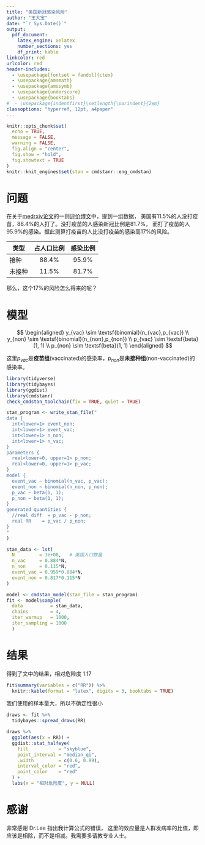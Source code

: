 ```yaml
---
title: "美国新冠感染风险"
author: "王大宝"
date: "`r Sys.Date()`"
output:
  pdf_document: 
    latex_engine: xelatex
    number_sections: yes
    df_print: kable
linkcolor: red
urlcolor: red
header-includes:
  - \usepackage[fontset = fandol]{ctex}
  - \usepackage{amsmath}
  - \usepackage{amssymb}
  - \usepackage{underscore}
  - \usepackage{booktabs}
#  - \usepackage{indentfirst}\setlength{\parindent}{2em}
classoptions: "hyperref, 12pt, a4paper"
---
```



```r
knitr::opts_chunk$set(
  echo = TRUE,
  message = FALSE,
  warning = FALSE,
  fig.align = "center",
  fig.show = "hold",
  fig.showtext = TRUE
)
knitr::knit_engines$set(stan = cmdstanr::eng_cmdstan)
```





# 问题

在关于[medrxiv论文](https://www.medrxiv.org/content/10.1101/2022.11.19.22282525v3)的一则[评价博文](https://mp.weixin.qq.com/s/2j0nBriKprvJbG488sNxvw3)中，提到一组数据，
美国有11.5%的人没打疫苗，88.4%的人打了。没打疫苗的人感染新冠比例是81.7%，
而打了疫苗的人95.9%的感染。据此测算打疫苗的人比没打疫苗的感染高17%的风险。


|  类型   	| 占人口比例 	|  感染比例 	|
|---------	|:----------:	|:---------:	|
|  接种   	|    88.4%   	|   95.9%   	|
|  未接种 	|    11.5%   	|   81.7%   	|


那么，这个17%的风险怎么得来的呢？


# 模型

$$
\begin{aligned}
y_{vac} \sim \textsf{binomial}(n_{vac},p_{vac}) \\
y_{non} \sim \textsf{binomial}(n_{non},p_{non}) \\
p_{vac} \sim \textsf{beta}(1, 1) \\
p_{non} \sim \textsf{beta}(1, 1)
\end{aligned}
$$

这里$p_{vac}$是**疫苗组**(vaccinated)的感染率，$p_{non}$是**未接种组**(non-vaccinated)的感染率。



```r
library(tidyverse)
library(tidybayes)
library(ggdist)
library(cmdstanr)
check_cmdstan_toolchain(fix = TRUE, quiet = TRUE)
```

\medskip

```r
stan_program <- write_stan_file("
data {
  int<lower=1> event_non;        
  int<lower=1> event_vac;        
  int<lower=1> n_non;            
  int<lower=1> n_vac;            
}
parameters {
  real<lower=0, upper=1> p_non;    
  real<lower=0, upper=1> p_vac;    
}
model {
  event_vac ~ binomial(n_vac, p_vac);
  event_non ~ binomial(n_non, p_non);
  p_vac ~ beta(1, 1);
  p_non ~ beta(1, 1);
}
generated quantities {
  //real diff  = p_vac - p_non;
  real RR    = p_vac / p_non;
}
"
)

stan_data <- lst(
  N         = 3e+08,   # 美国人口数量
  n_vac     = 0.884*N,
  n_non     = 0.115*N,
  event_vac = 0.959*0.884*N,
  event_non = 0.817*0.115*N
)

model <- cmdstan_model(stan_file = stan_program)
fit <- model$sample(
  data          = stan_data,
  chains        = 4,
  iter_warmup   = 1000,
  iter_sampling = 1000
  )
```


# 结果

得到了文中的结果，相对危险度 1.17

```r
fit$summary(variables = c("RR")) %>% 
  knitr::kable(format = "latex", digits = 3, booktabs = TRUE)
```

我们使用的样本量大，所以不确定性很小

\medskip


```r
draws <- fit %>%
  tidybayes::spread_draws(RR)

draws %>% 
  ggplot(aes(x = RR)) +
  ggdist::stat_halfeye(
    fill           = "skyblue",
    point_interval = "median_qi",
    .width         = c(0.6, 0.89),
    interval_color = "red",
    point_color    = "red"
  ) +
  labs(x = "相对危险度", y = NULL)
```

# 感谢

非常感谢 Dr.Lee 指出我计算公式的错误，
这里的效应量是人群发病率的比值，即应该是相除，而不是相减。我需要多请教专业人士。



